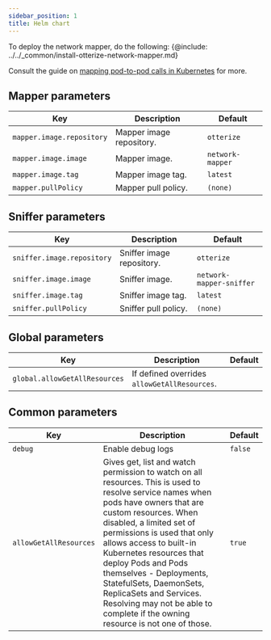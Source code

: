 ```yaml
---
sidebar_position: 1
title: Helm chart
---
```


To deploy the network mapper, do the following:
{@include: ../../_common/install-otterize-network-mapper.md}

Consult the guide on [mapping pod-to-pod calls in Kubernetes](/guides/k8s-mapping-pod-to-pod-calls) for more.

## Mapper parameters
| Key                       | Description              | Default                                                               |
|---------------------------|--------------------------|-----------------------------------------------------------------------|
| `mapper.image.repository` | Mapper image repository. | `otterize`                                                            |
| `mapper.image.image`      | Mapper image.            | `network-mapper`                                                      |
| `mapper.image.tag`        | Mapper image tag.        | `latest`                                                              |
| `mapper.pullPolicy`       | Mapper pull policy.      | `(none)`                                                              |


## Sniffer parameters
| Key                        | Description               | Default                  |
|----------------------------|---------------------------|--------------------------|
| `sniffer.image.repository` | Sniffer image repository. | `otterize`               |
| `sniffer.image.image`      | Sniffer image.            | `network-mapper-sniffer` |
| `sniffer.image.tag`        | Sniffer image tag.        | `latest`                 |
| `sniffer.pullPolicy`       | Sniffer pull policy.      | `(none)`                 |


## Global parameters
| Key                              | Description                                                                                                                                 | Default |
|----------------------------------|---------------------------------------------------------------------------------------------------------------------------------------------|---------|
| `global.allowGetAllResources`    | If defined overrides `allowGetAllResources`.                                                                                                |         |

## Common parameters

| Key                    | Description                                                                                                                                                                                                                                                                                                                                                                                                                                                   | Default |
|------------------------|---------------------------------------------------------------------------------------------------------------------------------------------------------------------------------------------------------------------------------------------------------------------------------------------------------------------------------------------------------------------------------------------------------------------------------------------------------------|---------|
| `debug`                | Enable debug logs                                                                                                                                                                                                                                                                                                                                                                                                                                             | `false` |
| `allowGetAllResources` | Gives get, list and watch permission to watch on all resources. This is used to resolve service names when pods have owners that are custom resources. When disabled, a limited set of permissions is used that only allows access to built-in Kubernetes resources that deploy Pods and Pods themselves - Deployments, StatefulSets, DaemonSets, ReplicaSets and Services. Resolving may not be able to complete if the owning resource is not one of those. | `true`  |
